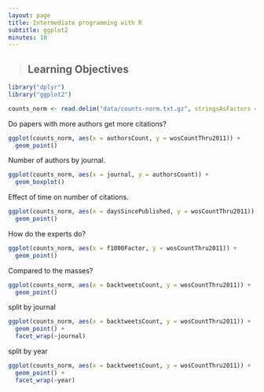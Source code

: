 ```yaml
---
layout: page
title: Intermediate programming with R
subtitle: ggplot2
minutes: 10
---
```


> ## Learning Objectives {.objectives}
>


```r
library("dplyr")
library("ggplot2")
```

```r
counts_norm <- read.delim("data/counts-norm.txt.gz", stringsAsFactors = FALSE)
```


Do papers with more authors get more citations?

```r
ggplot(counts_norm, aes(x = authorsCount, y = wosCountThru2011)) +
  geom_point()
```

Number of authors by journal.

```r
ggplot(counts_norm, aes(x = journal, y = authorsCount)) +
  geom_boxplot()
```

Effect of time on number of citations.

```r
ggplot(counts_norm, aes(x = daysSincePublished, y = wosCountThru2011)) +
  geom_point()
```

How do the experts do?

```r
ggplot(counts_norm, aes(x = f1000Factor, y = wosCountThru2011)) +
  geom_point()
```

Compared to the masses?

```r
ggplot(counts_norm, aes(x = backtweetsCount, y = wosCountThru2011)) +
  geom_point()
```

split by journal

```r
ggplot(counts_norm, aes(x = backtweetsCount, y = wosCountThru2011)) +
  geom_point() +
  facet_wrap(~journal)
```

split by year

```r
ggplot(counts_norm, aes(x = backtweetsCount, y = wosCountThru2011)) +
  geom_point() +
  facet_wrap(~year)
```
